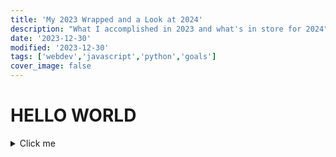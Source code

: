 ```yaml
---
title: 'My 2023 Wrapped and a Look at 2024'
description: "What I accomplished in 2023 and what's in store for 2024"
date: '2023-12-30'
modified: '2023-12-30'
tags: ['webdev','javascript','python','goals']
cover_image: false
---
```

# HELLO WORLD
<details>
  <summary>Click me</summary>
  
  ### Heading
  1. Foo
  2. Bar
     * Baz
     * Qux

  ### Some Javascript
  ```js
  function logSomething(something) {
    console.log('Something', something);
  }
  ```
</details>
